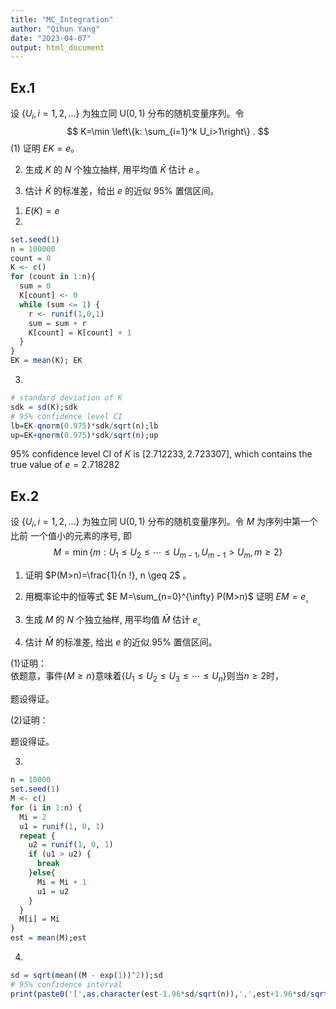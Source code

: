 ```yaml
---
title: "MC_Integration"
author: "Qihun Yang"
date: "2023-04-07"
output: html_document
---
```

## Ex.1
设 $\left\{U_i, i=1,2, \ldots\right\}$ 为独立同 $\mathrm{U}(0,1)$
分布的随机变量序列。令 $$
K=\min \left\{k: \sum_{i=1}^k U_i>1\right\} .
$$ (1) 证明 $EK=e$。

(2) 生成 $K$ 的 $N$ 个独立抽样, 用平均值 $\bar{K}$ 估计 $e$ 。

(3) 估计 $\bar{K}$ 的标准差，给出 $e$ 的近似 $95 \%$ 置信区间。

1. $E(K)=e$
2.
```r
set.seed(1)
n = 100000
count = 0
K <- c()
for (count in 1:n){
  sum = 0
  K[count] <- 0
  while (sum <= 1) {
    r <- runif(1,0,1)
    sum = sum + r
    K[count] = K[count] + 1
  }
}
EK = mean(K); EK
```
3.
```r
# standard deviation of K
sdk = sd(K);sdk
# 95% confidence level CI
lb=EK-qnorm(0.975)*sdk/sqrt(n);lb
up=EK+qnorm(0.975)*sdk/sqrt(n);up
```
95% confidence level CI of $K$ is $[2.712233,2.723307]$, which contains the true value of $e=2.718282$

## Ex.2
设 $\left\{U_i, i=1,2, \ldots\right\}$ 为独立同
$\mathrm{U}(0,1)$ 分布的随机变量序列。令 $M$ 为序列中第一个比前
一个值小的元素的序号, 即 
$$
M=\min \left\{m: U_1 \leq U_2 \leq \cdots \leq U_{m-1}, U_{m-1}>U_m, m \geq 2\right\}
$$

(1) 证明 $P(M>n)=\frac{1}{n !}, n \geq 2$ 。\ 

(2) 用概率论中的恒等式
$E M=\sum_{n=0}^{\infty} P(M>n)$ 证明 $E M=e_{\text {。 }}$ \ 

(3) 生成 $M$
的 $N$ 个独立抽样, 用平均值 $\bar{M}$ 估计 $e_{\text {。 }}$ \ 

(4) 估计
$\bar{M}$ 的标准差, 给出 $e$ 的近似 $95 \%$ 置信区间。

(1)证明：\
依题意，事件{$M\geq n$}意味着{$U_1\leq U_2 \leq U_3 \leq \cdots \leq U_n$}则当$n\geq 2$时，

```{=tex}
\begin{aligned}

p\left(M> n\right) &= p\left( U_1\leq U_2 \leq U_3 \leq \cdots \leq U_n \right)\\
&= \int^{1}_{0}\int^{1}_{2}\cdots \int^{1}_{u_{n-2}}  \int^{1}_{u_{n-1}} 1 d u_n du_{n-1} \cdots d u_2 d u_1 \\
&=\int^{1}_{0}\int^{1}_{2}\cdots \int^{1}_{u_{n-2}}   (1-u_{n-1})  du_{n-1} \cdots d u_2 d u_1 \\
&= \cdots = \int^1_0 \frac{\left( 1-u_1 \right)^{n-1}}{(n-1)!}d u_1=\frac{1}{n!}

\end{aligned}
```
题设得证。   

(2)证明：
```{=tex}
\begin{aligned}

\textrm{E} M &= \sum_{n=2}^{\infty} n P(M=n)\\
&=2*P(M=2)+3*P(M=3)+4*P(M=4)+\cdots\\
&=2*P(M = 2)+3* P(M > 2)+P(M > 3)+P(M > 4)+\cdots\\
&= 2*P(M \geq 2)+\sum^{\infty}_{n=2}P(M > n)\\
&=2+\sum^{\infty}_{n=2}\frac{1}{n!}=e

\end{aligned}
```
题设得证。


3.
```r
n = 10000
set.seed(1)
M <- c()
for (i in 1:n) {
  Mi = 2
  u1 = runif(1, 0, 1)
  repeat {
    u2 = runif(1, 0, 1)
    if (u1 > u2) {
      break
    }else{
      Mi = Mi + 1
      u1 = u2
    }
  }
  M[i] = Mi
}
est = mean(M);est
```
4.
```r
sd = sqrt(mean((M - exp(1))^2));sd
# 95% confidence interval
print(paste0('[',as.character(est-1.96*sd/sqrt(n)),',',est+1.96*sd/sqrt(n),']'))
```